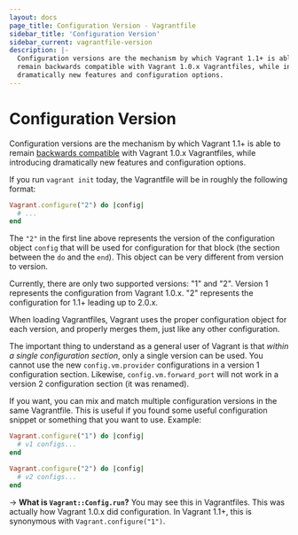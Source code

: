 ```yaml
---
layout: docs
page_title: Configuration Version - Vagrantfile
sidebar_title: 'Configuration Version'
sidebar_current: vagrantfile-version
description: |-
  Configuration versions are the mechanism by which Vagrant 1.1+ is able to
  remain backwards compatible with Vagrant 1.0.x Vagrantfiles, while introducing
  dramatically new features and configuration options.
---
```


# Configuration Version

Configuration versions are the mechanism by which Vagrant 1.1+ is able
to remain [backwards compatible](/docs/installation/backwards-compatibility.html)
with Vagrant 1.0.x Vagrantfiles, while introducing dramatically new features
and configuration options.

If you run `vagrant init` today, the Vagrantfile will be in roughly the
following format:

```ruby
Vagrant.configure("2") do |config|
  # ...
end
```

The `"2"` in the first line above represents the version of the configuration
object `config` that will be used for configuration for that block (the
section between the `do` and the `end`). This object can be very
different from version to version.

Currently, there are only two supported versions: "1" and "2". Version 1
represents the configuration from Vagrant 1.0.x. "2" represents the configuration
for 1.1+ leading up to 2.0.x.

When loading Vagrantfiles, Vagrant uses the proper configuration object
for each version, and properly merges them, just like any other configuration.

The important thing to understand as a general user of Vagrant is that
_within a single configuration section_, only a single version can be used.
You cannot use the new `config.vm.provider` configurations in a version 1
configuration section. Likewise, `config.vm.forward_port` will not work
in a version 2 configuration section (it was renamed).

If you want, you can mix and match multiple configuration versions in the
same Vagrantfile. This is useful if you found some useful configuration
snippet or something that you want to use. Example:

```ruby
Vagrant.configure("1") do |config|
  # v1 configs...
end

Vagrant.configure("2") do |config|
  # v2 configs...
end
```

-> **What is `Vagrant::Config.run`?** You may see this in Vagrantfiles. This was actually how Vagrant 1.0.x
did configuration. In Vagrant 1.1+, this is synonymous with `Vagrant.configure("1")`.
